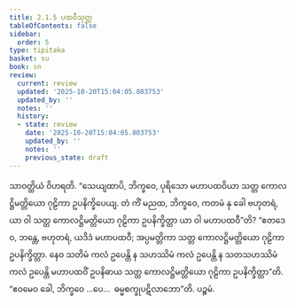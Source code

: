 ```yaml
---
title: 2.1.5 ပထဝီသုတ္တ
tableOfContents: false
sidebar:
  order: 5
type: tipitaka
basket: su
book: sn
review:
  current: review
  updated: '2025-10-20T15:04:05.803753'
  updated_by: ''
  notes: ''
  history:
  - state: review
    date: '2025-10-20T15:04:05.803753'
    updated_by: ''
    notes: ''
    previous_state: draft
---
```



<DynamicBreadcrumb />


<ReviewStatus review={frontmatter.review} showDetails={true} />

<HypothesisAnnotation frontmatter={frontmatter} />

<Division number="78" book="sn" e="ch" v="18" p="291">

<Paragraph number="617" book="sn">
သာဝတ္ထိယံ ဝိဟရတိ. “သေယျထာပိ, ဘိက္ခဝေ, ပုရိသော မဟာပထဝိယာ သတ္တ ကောလဋ္ဌိမတ္တိယော ဂုဠိကာ ဥပနိက္ခိပေယျ. တံ ကိံ မညထ, ဘိက္ခဝေ, ကတမံ နု ခေါ ဗဟုတရံ, ယာ ဝါ သတ္တ ကောလဋ္ဌိမတ္တိယော ဂုဠိကာ ဥပနိက္ခိတ္တာ ယာ ဝါ မဟာပထဝီ”တိ?
</Paragraph>

<Paragraph number="618" book="sn">
“ဧတဒေဝ, ဘန္တေ, ဗဟုတရံ, ယဒိဒံ မဟာပထဝီ; အပ္ပမတ္တိကာ သတ္တ ကောလဋ္ဌိမတ္တိယော ဂုဠိကာ ဥပနိက္ခိတ္တာ. နေဝ သတိမံ ကလံ ဥပေန္တိ န သဟဿိမံ ကလံ ဥပေန္တိ န သတသဟဿိမံ ကလံ ဥပေန္တိ မဟာပထဝိံ ဥပနိဓာယ သတ္တ ကောလဋ္ဌိမတ္တိယော ဂုဠိကာ ဥပနိက္ခိတ္တာ”တိ. “ဧဝမေဝ ခေါ, ဘိက္ခဝေ …ပေ…  ဓမ္မစက္ခုပဋိလာဘော”တိ.

</Paragraph>
</Division>

<Paragraph number="619" type="center" book="sn">
ပဉ္စမံ.
</Paragraph>